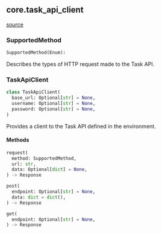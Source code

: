 ## core.task_api_client
[source](https://github.com/Health-Informatics-UoN/hutch-cohort-discovery/tree/main/app/resolve/core/task_api_client.py)
### SupportedMethod
```python
SupportedMethod(Enum):
```
Describes the types of HTTP request made to the Task API.

### TaskApiClient
```python
class TaskApiClient(
  base_url: Optional[str] = None,
  username: Optional[str] = None,
  password: Optional[str] = None,
)
```
Provides a client to the Task API defined in the environment.

#### Methods
```python
request(
  method: SupportedMethod,
  url: str,
  data: Optional[dict] = None,
) -> Response
```

```python
post(
  endpoint: Optional[str] = None,
  data: dict = dict(),
) -> Response
```

```python
get(
  endpoint: Optional[str] = None,
) -> Response
```
